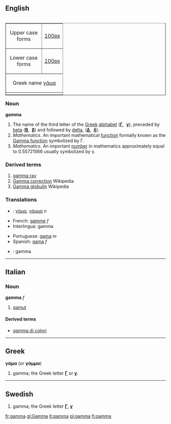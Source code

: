 ==English==
<table align="right"  border="1" cellpadding="0" cellspacing="0">
  <tr align="center">
    <td>&nbsp;Upper case&nbsp;<br>forms</td>
    <td>[[image:Greek_upper_gamma.png|100px]]</td>
    </tr>
  <tr align="center">
    <td>&nbsp;Lower case&nbsp;<br>forms</td>
    <td>[[image:Greek_lower_gamma.png|100px]]</td>
    </tr>
  <tr align="center">
    <td colspan="2">Greek name [[γάμα]]</td>
    </tr>
  <tr align="center">
    <td colspan="2">{{pedialite}}</td>
    </tr>
</table>

===Noun===
'''gamma'''
# The name of the third letter of the [[Greek]] [[alphabet]] ('''[[Γ]]''', &nbsp;'''[[γ]]'''), preceded by [[beta]] ('''[[Β]]''', &nbsp;'''[[β]]''') and followed by [[delta]], ('''[[Δ]]''', &nbsp;'''[[δ]]''').
# ''Mathematics.'' An important mathematical [[function]] formally known as the [[w:Gamma function|Gamma function]] symbolized by Γ.
# ''Mathematics.'' An important [[number]] in mathematics approximately equal to 0.55721566 usually symbolized by γ.

===Derived terms===
# [[gamma ray]]
# [[w:Gamma correction|Gamma correction]] Wikipedia
# [[w:Gamma globulin|Gamma globulin]] Wikipedia

===Translations===
{{top}}
*{{el}}: [[γάμα]], [[γάμμα]] ''n'' 
*French: [[gamme]] ''f''
*Interlingua: gamma
{{mid}}
*Portuguese: [[gama]] ''m''
*Spanish: [[gama]] ''f''
*{{sv}}: gamma
{{bottom}}
----

==Italian==
===Noun===
'''gamma''' ''f''
# [[gamut]]

====Derived terms====
*[[gamma di colori]]<!-- only if it's a set-phrase -->

----

==Greek==
'''γάμα''' (or '''γάμμα''')

# gamma; the Greek letter '''[[Γ]]''' or '''[[γ]]'''.

----

==Swedish==
#gamma; the Greek letter '''[[Γ]]''', '''[[γ]]'''

[[fr:gamma]]
[[gl:Gamma]]
[[it:gamma]]
[[pl:gamma]]
[[fi:gamma]]